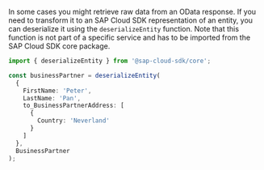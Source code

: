 In some cases you might retrieve raw data from an OData response.
If you need to transform it to an SAP Cloud SDK representation of an entity, you can deserialize it using the `deserializeEntity` function.
Note that this function is not part of a specific service and has to be imported from the SAP Cloud SDK core package.

```ts
import { deserializeEntity } from '@sap-cloud-sdk/core';

const businessPartner = deserializeEntity(
  {
    FirstName: 'Peter',
    LastName: 'Pan',
    to_BusinessPartnerAddress: [
      {
        Country: 'Neverland'
      }
    ]
  },
  BusinessPartner
);
```
